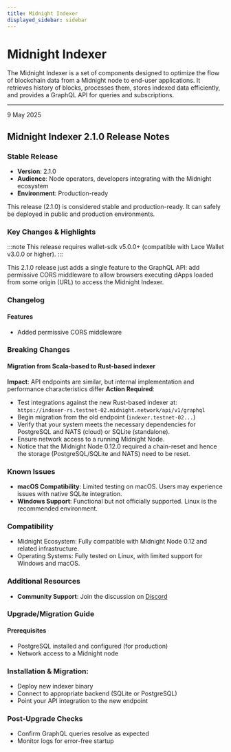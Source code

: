 ```yaml
---
title: Midnight Indexer
displayed_sidebar: sidebar
---
```


# Midnight Indexer

The Midnight Indexer is a set of components designed to optimize the flow of blockchain data from a Midnight node to end-user applications. It retrieves history of blocks, processes them, stores indexed data efficiently, and provides a GraphQL API for queries and subscriptions.

---

<div 
  style={{
    marginTop: '0',
    fontSize: '1rem',
    fontWeight: 'normal',
    marginBottom: '0.5rem'
  }}
>
  9 May 2025
</div>

## Midnight Indexer 2.1.0 Release Notes

### Stable Release

* **Version**: 2.1.0
* **Audience**: Node operators, developers integrating with the Midnight ecosystem
* **Environment**: Production-ready

This release (2.1.0) is considered stable and production-ready. It can safely be deployed in public and production environments.

### Key Changes & Highlights

:::note
This release requires wallet-sdk v5.0.0+ (compatible with Lace Wallet v3.0.0 or higher).
:::

This 2.1.0 release just adds a single feature to the GraphQL API: add permissive CORS middleware to allow browsers executing dApps loaded from some origin (URL) to access the Midnight Indexer.

### Changelog

#### Features

* Added permissive CORS middleware

### Breaking Changes

#### Migration from Scala-based to Rust-based indexer

**Impact**: API endpoints are similar, but internal implementation and performance characteristics differ
**Action Required**:

* Test integrations against the new Rust-based indexer at: `https://indexer-rs.testnet-02.midnight.network/api/v1/graphql`
* Begin migration from the old endpoint (`indexer.testnet-02...`)
* Verify that your system meets the necessary dependencies for PostgreSQL and NATS (cloud) or SQLite (standalone).
* Ensure network access to a running Midnight Node.
* Notice that the Midnight Node 0.12.0 required a chain-reset and hence the storage (PostgreSQL/SQLite and NATS) need to be reset.

### Known Issues

* **macOS Compatibility**: Limited testing on macOS. Users may experience issues with native SQLite integration.
* **Windows Support**: Functional but not officially supported. Linux is the recommended environment.

### Compatibility

* Midnight Ecosystem: Fully compatible with Midnight Node 0.12 and related infrastructure.
* Operating Systems: Fully tested on Linux, with limited support for Windows and macOS.

### Additional Resources

* **Community Support**: Join the discussion on [Discord](https://discord.com/invite/midnightnetwork)

### Upgrade/Migration Guide

#### Prerequisites

* PostgreSQL installed and configured (for production)
* Network access to a Midnight node

### Installation & Migration:

* Deploy new indexer binary
* Connect to appropriate backend (SQLite or PostgreSQL)
* Point your API integration to the new endpoint

###  Post-Upgrade Checks

* Confirm GraphQL queries resolve as expected
* Monitor logs for error-free startup
